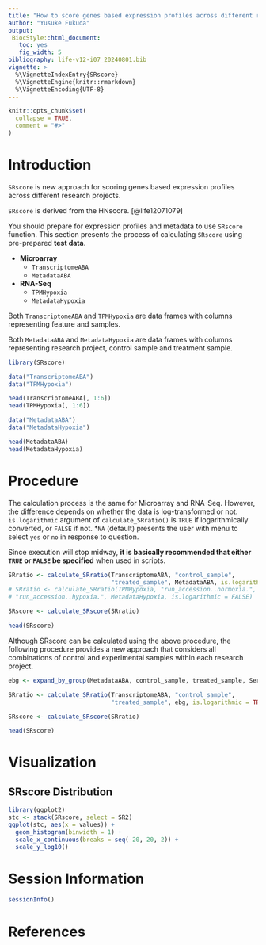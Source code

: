 ```yaml
---
title: "How to score genes based expression profiles across different research projects"
author: "Yusuke Fukuda"
output: 
 BiocStyle::html_document:
   toc: yes
   fig_width: 5
bibliography: life-v12-i07_20240801.bib
vignette: >
  %\VignetteIndexEntry{SRscore}
  %\VignetteEngine{knitr::rmarkdown}
  %\VignetteEncoding{UTF-8}
---
```


```r
knitr::opts_chunk$set(
  collapse = TRUE,
  comment = "#>"
)
```

# Introduction

`SRscore` is new approach for scoring genes based expression profiles across different research projects.

`SRscore` is derived from the HNscore. [@life12071079]

You should prepare for expression profiles and metadata to use `SRscore` function.
This section presents the process of calculating `SRscore` using pre-prepared **test data**.

- **Microarray**
  - `TranscriptomeABA`
  - `MetadataABA`
  
- **RNA-Seq** 
  - `TPMHypoxia`
  - `MetadataHypoxia`
  
Both `TranscriptomeABA` and `TPMHypoxia` are data frames with columns representing feature and samples.

Both `MetadataABA` and `MetadataHypoxia` are data frames with columns 
representing research project, control sample and treatment sample.

```r
library(SRscore)

data("TranscriptomeABA")
data("TPMHypoxia")

head(TranscriptomeABA[, 1:6])
head(TPMHypoxia[, 1:6])

data("MetadataABA")
data("MetadataHypoxia")

head(MetadataABA)
head(MetadataHypoxia)
```

# Procedure

The calculation process is the same for Microarray and RNA-Seq. However, the difference depends on whether the data is log-transformed or not.
`is.logarithmic` argument of `calculate_SRratio()` is `TRUE` if logarithmically converted, or `FALSE` if not. *`NA` (default) presents the user with menu to select `yes` or `no` in response to question.

Since execution will stop midway, **it is basically recommended that either `TRUE` or `FALSE` be specified** when used in scripts.
```r
SRratio <- calculate_SRratio(TranscriptomeABA, "control_sample",
                             "treated_sample", MetadataABA, is.logarithmic = TRUE)
# SRratio <- calculate_SRratio(TPMHypoxia, "run_accession..normoxia.", 
# "run_accession..hypoxia.", MetadataHypoxia, is.logarithmic = FALSE)

SRscore <- calculate_SRscore(SRratio)

head(SRscore)
```

Although SRscore can be calculated using the above procedure, the following procedure provides a new approach that considers all combinations of control and experimental samples within each research project.

```r
ebg <- expand_by_group(MetadataABA, control_sample, treated_sample, Series)

SRratio <- calculate_SRratio(TranscriptomeABA, "control_sample",
                             "treated_sample", ebg, is.logarithmic = TRUE)

SRscore <- calculate_SRscore(SRratio)

head(SRscore)
```

# Visualization

## SRscore Distribution
```r
library(ggplot2)
stc <- stack(SRscore, select = SR2)
ggplot(stc, aes(x = values)) + 
  geom_histogram(binwidth = 1) +
  scale_x_continuous(breaks = seq(-20, 20, 2)) +
  scale_y_log10()
```

# Session Information
```r
sessionInfo()
```

# References
